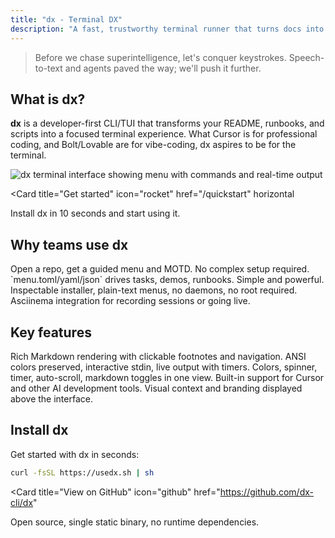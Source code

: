 ```yaml
---
title: "dx - Terminal DX"
description: "A fast, trustworthy terminal runner that turns docs into do-ables"
---
```


> Before we chase superintelligence, let's conquer keystrokes. Speech-to-text and agents paved the way; we'll push it further.

## What is dx?

**dx** is a developer-first CLI/TUI that transforms your README, runbooks, and scripts into a focused terminal experience. What Cursor is for professional coding, and Bolt/Lovable are for vibe-coding, dx aspires to be for the terminal.

<Frame>
  <img src="/images/terminal-preview.png" alt="dx terminal interface showing menu with commands and real-time output" />
</Frame>

<Card
  title="Get started"
  icon="rocket"
  href="/quickstart"
  horizontal
>
  Install dx in 10 seconds and start using it.
</Card>

## Why teams use dx

<Columns cols={2}>
  <Card
    title="Zero-setup onboarding"
    icon="play"
    href="/quickstart"
  >
    Open a repo, get a guided menu and MOTD. No complex setup required.
  </Card>
  <Card
    title="One file to rule them all"
    icon="file-code"
    href="/essentials/settings"
  >
    `menu.toml/yaml/json` drives tasks, demos, runbooks. Simple and powerful.
  </Card>
  <Card
    title="Security & transparency"
    icon="shield-check"
    href="/development"
  >
    Inspectable installer, plain-text menus, no daemons, no root required.
  </Card>
  <Card
    title="Built-in recording"
    icon="video"
  >
    Asciinema integration for recording sessions or going live.
  </Card>
</Columns>

## Key features

<Columns cols={2}>
  <Card
    title="Markdown viewer"
    icon="markdown"
    href="/essentials/markdown"
  >
    Rich Markdown rendering with clickable footnotes and navigation.
  </Card>
  <Card
    title="Command runner"
    icon="terminal"
    href="/essentials/code"
  >
    ANSI colors preserved, interactive stdin, live output with timers.
  </Card>
  <Card
    title="Hybrid output"
    icon="eye"
  >
    Colors, spinner, timer, auto-scroll, markdown toggles in one view.
  </Card>
  <Card
    title="AI integration"
    icon="robot"
    href="/ai-tools/cursor"
  >
    Built-in support for Cursor and other AI development tools.
  </Card>
  <Card
    title="MOTD system"
    icon="message-square"
    href="/essentials/motd-system"
  >
    Visual context and branding displayed above the interface.
  </Card>
</Columns>

## Install dx

Get started with dx in seconds:

```bash
curl -fsSL https://usedx.sh | sh
```

<Card
  title="View on GitHub"
  icon="github"
  href="https://github.com/dx-cli/dx"
>
  Open source, single static binary, no runtime dependencies.
</Card>
